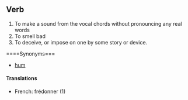==Verb==
#To make a sound from the vocal chords without pronouncing any real words
#To smell bad
#To deceive, or impose on one by some story or device.
====Synonyms===
* [[hum]]

====Translations====
*French: frédonner (1)